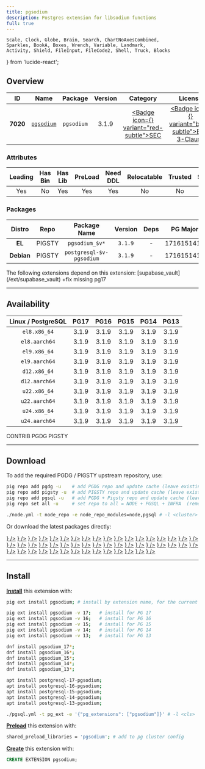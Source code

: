 ```yaml
---
title: pgsodium
description: Postgres extension for libsodium functions
full: true
---
```


    Scale, Clock, Globe, Brain, Search, ChartNoAxesCombined,
    Sparkles, BookA, Boxes, Wrench, Variable, Landmark,
    Activity, Shield, FileInput, FileCode2, Shell, Truck, Blocks
} from 'lucide-react';

## Overview

| <TooltipIconButton tooltip="Extension unique identifier" side="top">ID</TooltipIconButton> | <TooltipIconButton tooltip="Extension name" side="top">Name</TooltipIconButton> | <TooltipIconButton tooltip="Package name for installation" side="top">Package</TooltipIconButton> | <TooltipIconButton tooltip="Latest available extension version" side="top">Version</TooltipIconButton> | <TooltipIconButton tooltip="Extension category" side="top">Category</TooltipIconButton> | <TooltipIconButton tooltip="Open source license" side="top">License</TooltipIconButton> | <TooltipIconButton tooltip="Programming language" side="top">Lang</TooltipIconButton> |
|:--------:|:--------:|:----------:|:--------------:|:---------------------------------------:|:------------------------------------------------------:|:----:|
| **7020** | [`pgsodium`](https://github.com/michelp/pgsodium) | `pgsodium` | 3.1.9 | <a href="/ext/sec" className="no-underline"><Badge icon={<Shield />} variant="red-subtle">SEC</Badge></a> | <a href="/ext/list/license#bsd-3-clause" className="no-underline"><Badge icon={<Scale />} variant="blue-subtle">BSD 3-Clause</Badge></a> | <a href="/ext/list/lang#c"><Badge icon={<FileCode2 />} variant="blue-subtle">C</Badge></a> |

### Attributes

| <TooltipIconButton tooltip="The Primary Leading extension in the Package" side="top">Leading</TooltipIconButton> | <TooltipIconButton tooltip="Contains binary utils" side="top">Has Bin</TooltipIconButton> | <TooltipIconButton tooltip="Contains .so shared library files" side="top">Has Lib</TooltipIconButton> | <TooltipIconButton tooltip="Requires preloading via shared_preload_libraries" side="top">PreLoad</TooltipIconButton> | <TooltipIconButton tooltip="Requires CREATE EXTENSION DDL command" side="top">Need DDL</TooltipIconButton> | <TooltipIconButton tooltip="Can be installed in any schema" side="top">Relocatable</TooltipIconButton> | <TooltipIconButton tooltip="Can be created by non-superuser" side="top">Trusted</TooltipIconButton> | <TooltipIconButton tooltip="Schemas used by this extension" side="top">Schemas</TooltipIconButton> |
|:-------:|:-------:|:-------:|:-------:|:--------:|:-----------:|:-------:|:-------:|
| Yes | No | Yes | Yes | Yes | No | No | `pgsodium` |

### Packages

| <TooltipIconButton tooltip="Linux distribution family, EL or Debian" side="top">Distro</TooltipIconButton> | <TooltipIconButton tooltip="Package repository" side="top">Repo</TooltipIconButton> | <TooltipIconButton tooltip="The RPM/DEB Package Name Pattern (replace $v with real pg major)" side="top">Package Name</TooltipIconButton> | <TooltipIconButton tooltip="Latest package version" side="top">Version</TooltipIconButton> | <TooltipIconButton tooltip="RPM/DEB Package dependencies" side="top">Deps</TooltipIconButton> | <TooltipIconButton tooltip="Available in these PostgreSQL Major Versions" side="top">PG Major</TooltipIconButton> |
|:----------:|:--------:|:------------------------:|:-----------:|:------------:|:------------------:|
|   **EL**   | <Badge variant="amber-subtle"><span className="font-bold">PIGSTY</span></Badge> | `pgsodium_$v*` | `3.1.9` | - | <Badge variant="green-subtle">17</Badge><Badge variant="green-subtle">16</Badge><Badge variant="green-subtle">15</Badge><Badge variant="green-subtle">14</Badge><Badge variant="green-subtle">13</Badge> |
| **Debian** | <Badge variant="amber-subtle"><span className="font-bold">PIGSTY</span></Badge> | `postgresql-$v-pgsodium` | `3.1.9` | - | <Badge variant="green-subtle">17</Badge><Badge variant="green-subtle">16</Badge><Badge variant="green-subtle">15</Badge><Badge variant="green-subtle">14</Badge><Badge variant="green-subtle">13</Badge> |


<Callout title="Dependent Extensions" type="info">
    The following extensions depend on this extension: [supabase_vault](/ext/supabase_vault)
</Callout>

<Callout title="Comments" type="info">
    +fix missing pg17
</Callout>


------

## Availability

| <TooltipIconButton tooltip="Linux Distro Arch / PostgreSQL Major Version" side="top">Linux / PostgreSQL </TooltipIconButton> | **PG17** | **PG16** | **PG15** | **PG14** | **PG13** |
|:-----:|:-----:|:-----:|:-----:|:-----:|:-----:|
| `el8.x86_64` | <Badge variant="blue-subtle">3.1.9</Badge> | <Badge variant="blue-subtle">3.1.9</Badge> | <Badge variant="blue-subtle">3.1.9</Badge> | <Badge variant="blue-subtle">3.1.9</Badge> | <Badge variant="blue-subtle">3.1.9</Badge> |
| `el8.aarch64` | <Badge variant="blue-subtle">3.1.9</Badge> | <Badge variant="blue-subtle">3.1.9</Badge> | <Badge variant="blue-subtle">3.1.9</Badge> | <Badge variant="blue-subtle">3.1.9</Badge> | <Badge variant="blue-subtle">3.1.9</Badge> |
| `el9.x86_64` | <Badge variant="blue-subtle">3.1.9</Badge> | <Badge variant="blue-subtle">3.1.9</Badge> | <Badge variant="blue-subtle">3.1.9</Badge> | <Badge variant="blue-subtle">3.1.9</Badge> | <Badge variant="blue-subtle">3.1.9</Badge> |
| `el9.aarch64` | <Badge variant="blue-subtle">3.1.9</Badge> | <Badge variant="blue-subtle">3.1.9</Badge> | <Badge variant="blue-subtle">3.1.9</Badge> | <Badge variant="blue-subtle">3.1.9</Badge> | <Badge variant="blue-subtle">3.1.9</Badge> |
| `d12.x86_64` | <Badge variant="amber-subtle">3.1.9</Badge> | <Badge variant="amber-subtle">3.1.9</Badge> | <Badge variant="amber-subtle">3.1.9</Badge> | <Badge variant="amber-subtle">3.1.9</Badge> | <Badge variant="amber-subtle">3.1.9</Badge> |
| `d12.aarch64` | <Badge variant="amber-subtle">3.1.9</Badge> | <Badge variant="amber-subtle">3.1.9</Badge> | <Badge variant="amber-subtle">3.1.9</Badge> | <Badge variant="amber-subtle">3.1.9</Badge> | <Badge variant="amber-subtle">3.1.9</Badge> |
| `u22.x86_64` | <Badge variant="amber-subtle">3.1.9</Badge> | <Badge variant="amber-subtle">3.1.9</Badge> | <Badge variant="amber-subtle">3.1.9</Badge> | <Badge variant="amber-subtle">3.1.9</Badge> | <Badge variant="amber-subtle">3.1.9</Badge> |
| `u22.aarch64` | <Badge variant="amber-subtle">3.1.9</Badge> | <Badge variant="amber-subtle">3.1.9</Badge> | <Badge variant="amber-subtle">3.1.9</Badge> | <Badge variant="amber-subtle">3.1.9</Badge> | <Badge variant="amber-subtle">3.1.9</Badge> |
| `u24.x86_64` | <Badge variant="amber-subtle">3.1.9</Badge> | <Badge variant="amber-subtle">3.1.9</Badge> | <Badge variant="amber-subtle">3.1.9</Badge> | <Badge variant="amber-subtle">3.1.9</Badge> | <Badge variant="amber-subtle">3.1.9</Badge> |
| `u24.aarch64` | <Badge variant="amber-subtle">3.1.9</Badge> | <Badge variant="amber-subtle">3.1.9</Badge> | <Badge variant="amber-subtle">3.1.9</Badge> | <Badge variant="amber-subtle">3.1.9</Badge> | <Badge variant="amber-subtle">3.1.9</Badge> |

<Badge variant="green-subtle"><span className="font-black">CONTRIB</span></Badge> <Badge variant="blue-subtle"><span className="font-black">PGDG</span></Badge> <Badge variant="amber-subtle"><span className="font-black">PIGSTY</span></Badge>

------

## Download

To add the required PGDG / PIGSTY upstream repository, use:

```bash tab="pig"
pig repo add pgdg -u    # add PGDG repo and update cache (leave existing repos)
pig repo add pigsty -u  # add PIGSTY repo and update cache (leave existing repos)
pig repo add pgsql -u   # add PGDG + Pigsty repo and update cache (leave existing repos)
pig repo set all -u     # set repo to all = NODE + PGSQL + INFRA  (remove existing repos)
```
```bash tab="pigsty"
./node.yml -t node_repo -e node_repo_modules=node,pgsql # -l <cluster>
```

Or download the latest packages directly:

<Files>
    <Folder name="el8.x86_64">
        <a href="https://download.postgresql.org/pub/repos/yum/17/redhat/rhel-8-x86_64/pgsodium_17-3.1.9-3PGDG.rhel8.x86_64.rpm"><File name="pgsodium_17-3.1.9-3PGDG.rhel8.x86_64.rpm" icon={<Package className="text-emerald-500" />} /></a>
        <a href="https://download.postgresql.org/pub/repos/yum/16/redhat/rhel-8-x86_64/pgsodium_16-3.1.9-1PGDG.rhel8.x86_64.rpm"><File name="pgsodium_16-3.1.9-1PGDG.rhel8.x86_64.rpm" icon={<Package className="text-emerald-500" />} /></a>
        <a href="https://download.postgresql.org/pub/repos/yum/15/redhat/rhel-8-x86_64/pgsodium_15-3.1.9-1PGDG.rhel8.x86_64.rpm"><File name="pgsodium_15-3.1.9-1PGDG.rhel8.x86_64.rpm" icon={<Package className="text-emerald-500" />} /></a>
        <a href="https://download.postgresql.org/pub/repos/yum/14/redhat/rhel-8-x86_64/pgsodium_14-3.1.9-1PGDG.rhel8.x86_64.rpm"><File name="pgsodium_14-3.1.9-1PGDG.rhel8.x86_64.rpm" icon={<Package className="text-emerald-500" />} /></a>
        <a href="https://download.postgresql.org/pub/repos/yum/13/redhat/rhel-8-x86_64/pgsodium_13-3.1.9-1PGDG.rhel8.x86_64.rpm"><File name="pgsodium_13-3.1.9-1PGDG.rhel8.x86_64.rpm" icon={<Package className="text-emerald-500" />} /></a>
    </Folder>
    <Folder name="el8.aarch64">
        <a href="https://download.postgresql.org/pub/repos/yum/17/redhat/rhel-8-aarch64/pgsodium_17-3.1.9-3PGDG.rhel8.aarch64.rpm"><File name="pgsodium_17-3.1.9-3PGDG.rhel8.aarch64.rpm" icon={<Package className="text-orange-500" />} /></a>
        <a href="https://download.postgresql.org/pub/repos/yum/16/redhat/rhel-8-aarch64/pgsodium_16-3.1.9-1PGDG.rhel8.aarch64.rpm"><File name="pgsodium_16-3.1.9-1PGDG.rhel8.aarch64.rpm" icon={<Package className="text-orange-500" />} /></a>
        <a href="https://download.postgresql.org/pub/repos/yum/15/redhat/rhel-8-aarch64/pgsodium_15-3.1.9-1PGDG.rhel8.aarch64.rpm"><File name="pgsodium_15-3.1.9-1PGDG.rhel8.aarch64.rpm" icon={<Package className="text-orange-500" />} /></a>
        <a href="https://download.postgresql.org/pub/repos/yum/14/redhat/rhel-8-aarch64/pgsodium_14-3.1.9-1PGDG.rhel8.aarch64.rpm"><File name="pgsodium_14-3.1.9-1PGDG.rhel8.aarch64.rpm" icon={<Package className="text-orange-500" />} /></a>
        <a href="https://download.postgresql.org/pub/repos/yum/13/redhat/rhel-8-aarch64/pgsodium_13-3.1.9-1PGDG.rhel8.aarch64.rpm"><File name="pgsodium_13-3.1.9-1PGDG.rhel8.aarch64.rpm" icon={<Package className="text-orange-500" />} /></a>
    </Folder>
    <Folder name="el9.x86_64">
        <a href="https://download.postgresql.org/pub/repos/yum/17/redhat/rhel-9-x86_64/pgsodium_17-3.1.9-3PGDG.rhel9.x86_64.rpm"><File name="pgsodium_17-3.1.9-3PGDG.rhel9.x86_64.rpm" icon={<Package className="text-emerald-500" />} /></a>
        <a href="https://download.postgresql.org/pub/repos/yum/16/redhat/rhel-9-x86_64/pgsodium_16-3.1.9-1PGDG.rhel9.x86_64.rpm"><File name="pgsodium_16-3.1.9-1PGDG.rhel9.x86_64.rpm" icon={<Package className="text-emerald-500" />} /></a>
        <a href="https://download.postgresql.org/pub/repos/yum/15/redhat/rhel-9-x86_64/pgsodium_15-3.1.9-1PGDG.rhel9.x86_64.rpm"><File name="pgsodium_15-3.1.9-1PGDG.rhel9.x86_64.rpm" icon={<Package className="text-emerald-500" />} /></a>
        <a href="https://download.postgresql.org/pub/repos/yum/14/redhat/rhel-9-x86_64/pgsodium_14-3.1.9-1PGDG.rhel9.x86_64.rpm"><File name="pgsodium_14-3.1.9-1PGDG.rhel9.x86_64.rpm" icon={<Package className="text-emerald-500" />} /></a>
        <a href="https://download.postgresql.org/pub/repos/yum/13/redhat/rhel-9-x86_64/pgsodium_13-3.1.9-1PGDG.rhel9.x86_64.rpm"><File name="pgsodium_13-3.1.9-1PGDG.rhel9.x86_64.rpm" icon={<Package className="text-emerald-500" />} /></a>
    </Folder>
    <Folder name="el9.aarch64">
        <a href="https://download.postgresql.org/pub/repos/yum/17/redhat/rhel-9-aarch64/pgsodium_17-3.1.9-3PGDG.rhel9.aarch64.rpm"><File name="pgsodium_17-3.1.9-3PGDG.rhel9.aarch64.rpm" icon={<Package className="text-orange-500" />} /></a>
        <a href="https://download.postgresql.org/pub/repos/yum/16/redhat/rhel-9-aarch64/pgsodium_16-3.1.9-1PGDG.rhel9.aarch64.rpm"><File name="pgsodium_16-3.1.9-1PGDG.rhel9.aarch64.rpm" icon={<Package className="text-orange-500" />} /></a>
        <a href="https://download.postgresql.org/pub/repos/yum/15/redhat/rhel-9-aarch64/pgsodium_15-3.1.9-1PGDG.rhel9.aarch64.rpm"><File name="pgsodium_15-3.1.9-1PGDG.rhel9.aarch64.rpm" icon={<Package className="text-orange-500" />} /></a>
        <a href="https://download.postgresql.org/pub/repos/yum/14/redhat/rhel-9-aarch64/pgsodium_14-3.1.9-1PGDG.rhel9.aarch64.rpm"><File name="pgsodium_14-3.1.9-1PGDG.rhel9.aarch64.rpm" icon={<Package className="text-orange-500" />} /></a>
        <a href="https://download.postgresql.org/pub/repos/yum/13/redhat/rhel-9-aarch64/pgsodium_13-3.1.9-1PGDG.rhel9.aarch64.rpm"><File name="pgsodium_13-3.1.9-1PGDG.rhel9.aarch64.rpm" icon={<Package className="text-orange-500" />} /></a>
    </Folder>
    <Folder name="d12.x86_64">
        <a href="https://repo.pigsty.io/apt/pgsql/bookworm/pool/main/p/pgsodium/postgresql-17-pgsodium_3.1.9-1PIGSTY~bookworm_amd64.deb"><File name="postgresql-17-pgsodium_3.1.9-1PIGSTY~bookworm_amd64.deb" icon={<Box className="text-emerald-500" />} /></a>
        <a href="https://repo.pigsty.io/apt/pgsql/bookworm/pool/main/p/pgsodium/postgresql-16-pgsodium_3.1.9-1PIGSTY~bookworm_amd64.deb"><File name="postgresql-16-pgsodium_3.1.9-1PIGSTY~bookworm_amd64.deb" icon={<Box className="text-emerald-500" />} /></a>
        <a href="https://repo.pigsty.io/apt/pgsql/bookworm/pool/main/p/pgsodium/postgresql-15-pgsodium_3.1.9-1PIGSTY~bookworm_amd64.deb"><File name="postgresql-15-pgsodium_3.1.9-1PIGSTY~bookworm_amd64.deb" icon={<Box className="text-emerald-500" />} /></a>
        <a href="https://repo.pigsty.io/apt/pgsql/bookworm/pool/main/p/pgsodium/postgresql-14-pgsodium_3.1.9-1PIGSTY~bookworm_amd64.deb"><File name="postgresql-14-pgsodium_3.1.9-1PIGSTY~bookworm_amd64.deb" icon={<Box className="text-emerald-500" />} /></a>
        <a href="https://repo.pigsty.io/apt/pgsql/bookworm/pool/main/p/pgsodium/postgresql-13-pgsodium_3.1.9-1PIGSTY~bookworm_amd64.deb"><File name="postgresql-13-pgsodium_3.1.9-1PIGSTY~bookworm_amd64.deb" icon={<Box className="text-emerald-500" />} /></a>
    </Folder>
    <Folder name="d12.aarch64">
        <a href="https://repo.pigsty.io/apt/pgsql/bookworm/pool/main/p/pgsodium/postgresql-17-pgsodium_3.1.9-1PIGSTY~bookworm_arm64.deb"><File name="postgresql-17-pgsodium_3.1.9-1PIGSTY~bookworm_arm64.deb" icon={<Box className="text-orange-500" />} /></a>
        <a href="https://repo.pigsty.io/apt/pgsql/bookworm/pool/main/p/pgsodium/postgresql-16-pgsodium_3.1.9-1PIGSTY~bookworm_arm64.deb"><File name="postgresql-16-pgsodium_3.1.9-1PIGSTY~bookworm_arm64.deb" icon={<Box className="text-orange-500" />} /></a>
        <a href="https://repo.pigsty.io/apt/pgsql/bookworm/pool/main/p/pgsodium/postgresql-15-pgsodium_3.1.9-1PIGSTY~bookworm_arm64.deb"><File name="postgresql-15-pgsodium_3.1.9-1PIGSTY~bookworm_arm64.deb" icon={<Box className="text-orange-500" />} /></a>
        <a href="https://repo.pigsty.io/apt/pgsql/bookworm/pool/main/p/pgsodium/postgresql-14-pgsodium_3.1.9-1PIGSTY~bookworm_arm64.deb"><File name="postgresql-14-pgsodium_3.1.9-1PIGSTY~bookworm_arm64.deb" icon={<Box className="text-orange-500" />} /></a>
        <a href="https://repo.pigsty.io/apt/pgsql/bookworm/pool/main/p/pgsodium/postgresql-13-pgsodium_3.1.9-1PIGSTY~bookworm_arm64.deb"><File name="postgresql-13-pgsodium_3.1.9-1PIGSTY~bookworm_arm64.deb" icon={<Box className="text-orange-500" />} /></a>
    </Folder>
    <Folder name="u22.x86_64">
        <a href="https://repo.pigsty.io/apt/pgsql/jammy/pool/main/p/pgsodium/postgresql-17-pgsodium_3.1.9-1PIGSTY~jammy_amd64.deb"><File name="postgresql-17-pgsodium_3.1.9-1PIGSTY~jammy_amd64.deb" icon={<Box className="text-emerald-500" />} /></a>
        <a href="https://repo.pigsty.io/apt/pgsql/jammy/pool/main/p/pgsodium/postgresql-16-pgsodium_3.1.9-1PIGSTY~jammy_amd64.deb"><File name="postgresql-16-pgsodium_3.1.9-1PIGSTY~jammy_amd64.deb" icon={<Box className="text-emerald-500" />} /></a>
        <a href="https://repo.pigsty.io/apt/pgsql/jammy/pool/main/p/pgsodium/postgresql-15-pgsodium_3.1.9-1PIGSTY~jammy_amd64.deb"><File name="postgresql-15-pgsodium_3.1.9-1PIGSTY~jammy_amd64.deb" icon={<Box className="text-emerald-500" />} /></a>
        <a href="https://repo.pigsty.io/apt/pgsql/jammy/pool/main/p/pgsodium/postgresql-14-pgsodium_3.1.9-1PIGSTY~jammy_amd64.deb"><File name="postgresql-14-pgsodium_3.1.9-1PIGSTY~jammy_amd64.deb" icon={<Box className="text-emerald-500" />} /></a>
        <a href="https://repo.pigsty.io/apt/pgsql/jammy/pool/main/p/pgsodium/postgresql-13-pgsodium_3.1.9-1PIGSTY~jammy_amd64.deb"><File name="postgresql-13-pgsodium_3.1.9-1PIGSTY~jammy_amd64.deb" icon={<Box className="text-emerald-500" />} /></a>
    </Folder>
    <Folder name="u22.aarch64">
        <a href="https://repo.pigsty.io/apt/pgsql/jammy/pool/main/p/pgsodium/postgresql-17-pgsodium_3.1.9-1PIGSTY~jammy_arm64.deb"><File name="postgresql-17-pgsodium_3.1.9-1PIGSTY~jammy_arm64.deb" icon={<Box className="text-orange-500" />} /></a>
        <a href="https://repo.pigsty.io/apt/pgsql/jammy/pool/main/p/pgsodium/postgresql-16-pgsodium_3.1.9-1PIGSTY~jammy_arm64.deb"><File name="postgresql-16-pgsodium_3.1.9-1PIGSTY~jammy_arm64.deb" icon={<Box className="text-orange-500" />} /></a>
        <a href="https://repo.pigsty.io/apt/pgsql/jammy/pool/main/p/pgsodium/postgresql-15-pgsodium_3.1.9-1PIGSTY~jammy_arm64.deb"><File name="postgresql-15-pgsodium_3.1.9-1PIGSTY~jammy_arm64.deb" icon={<Box className="text-orange-500" />} /></a>
        <a href="https://repo.pigsty.io/apt/pgsql/jammy/pool/main/p/pgsodium/postgresql-14-pgsodium_3.1.9-1PIGSTY~jammy_arm64.deb"><File name="postgresql-14-pgsodium_3.1.9-1PIGSTY~jammy_arm64.deb" icon={<Box className="text-orange-500" />} /></a>
        <a href="https://repo.pigsty.io/apt/pgsql/jammy/pool/main/p/pgsodium/postgresql-13-pgsodium_3.1.9-1PIGSTY~jammy_arm64.deb"><File name="postgresql-13-pgsodium_3.1.9-1PIGSTY~jammy_arm64.deb" icon={<Box className="text-orange-500" />} /></a>
    </Folder>
    <Folder name="u24.x86_64">
        <a href="https://repo.pigsty.io/apt/pgsql/noble/pool/main/p/pgsodium/postgresql-17-pgsodium_3.1.9-1PIGSTY~noble_amd64.deb"><File name="postgresql-17-pgsodium_3.1.9-1PIGSTY~noble_amd64.deb" icon={<Box className="text-emerald-500" />} /></a>
        <a href="https://repo.pigsty.io/apt/pgsql/noble/pool/main/p/pgsodium/postgresql-16-pgsodium_3.1.9-1PIGSTY~noble_amd64.deb"><File name="postgresql-16-pgsodium_3.1.9-1PIGSTY~noble_amd64.deb" icon={<Box className="text-emerald-500" />} /></a>
        <a href="https://repo.pigsty.io/apt/pgsql/noble/pool/main/p/pgsodium/postgresql-15-pgsodium_3.1.9-1PIGSTY~noble_amd64.deb"><File name="postgresql-15-pgsodium_3.1.9-1PIGSTY~noble_amd64.deb" icon={<Box className="text-emerald-500" />} /></a>
        <a href="https://repo.pigsty.io/apt/pgsql/noble/pool/main/p/pgsodium/postgresql-14-pgsodium_3.1.9-1PIGSTY~noble_amd64.deb"><File name="postgresql-14-pgsodium_3.1.9-1PIGSTY~noble_amd64.deb" icon={<Box className="text-emerald-500" />} /></a>
        <a href="https://repo.pigsty.io/apt/pgsql/noble/pool/main/p/pgsodium/postgresql-13-pgsodium_3.1.9-1PIGSTY~noble_amd64.deb"><File name="postgresql-13-pgsodium_3.1.9-1PIGSTY~noble_amd64.deb" icon={<Box className="text-emerald-500" />} /></a>
    </Folder>
    <Folder name="u24.aarch64">
        <a href="https://repo.pigsty.io/apt/pgsql/noble/pool/main/p/pgsodium/postgresql-17-pgsodium_3.1.9-1PIGSTY~noble_arm64.deb"><File name="postgresql-17-pgsodium_3.1.9-1PIGSTY~noble_arm64.deb" icon={<Box className="text-orange-500" />} /></a>
        <a href="https://repo.pigsty.io/apt/pgsql/noble/pool/main/p/pgsodium/postgresql-16-pgsodium_3.1.9-1PIGSTY~noble_arm64.deb"><File name="postgresql-16-pgsodium_3.1.9-1PIGSTY~noble_arm64.deb" icon={<Box className="text-orange-500" />} /></a>
        <a href="https://repo.pigsty.io/apt/pgsql/noble/pool/main/p/pgsodium/postgresql-15-pgsodium_3.1.9-1PIGSTY~noble_arm64.deb"><File name="postgresql-15-pgsodium_3.1.9-1PIGSTY~noble_arm64.deb" icon={<Box className="text-orange-500" />} /></a>
        <a href="https://repo.pigsty.io/apt/pgsql/noble/pool/main/p/pgsodium/postgresql-14-pgsodium_3.1.9-1PIGSTY~noble_arm64.deb"><File name="postgresql-14-pgsodium_3.1.9-1PIGSTY~noble_arm64.deb" icon={<Box className="text-orange-500" />} /></a>
        <a href="https://repo.pigsty.io/apt/pgsql/noble/pool/main/p/pgsodium/postgresql-13-pgsodium_3.1.9-1PIGSTY~noble_arm64.deb"><File name="postgresql-13-pgsodium_3.1.9-1PIGSTY~noble_arm64.deb" icon={<Box className="text-orange-500" />} /></a>
    </Folder>
</Files>

------

## Install

[**Install**](/docs/pgsql/ext/install) this extension with:

```bash tab="pig"
pig ext install pgsodium; # install by extension name, for the current active PG version

pig ext install pgsodium -v 17;   # install for PG 17
pig ext install pgsodium -v 16;   # install for PG 16
pig ext install pgsodium -v 15;   # install for PG 15
pig ext install pgsodium -v 14;   # install for PG 14
pig ext install pgsodium -v 13;   # install for PG 13
```
```bash tab="yum" 
dnf install pgsodium_17*;
dnf install pgsodium_16*;
dnf install pgsodium_15*;
dnf install pgsodium_14*;
dnf install pgsodium_13*;
```
```bash tab="apt" 
apt install postgresql-17-pgsodium;
apt install postgresql-16-pgsodium;
apt install postgresql-15-pgsodium;
apt install postgresql-14-pgsodium;
apt install postgresql-13-pgsodium;
```
```bash tab="ansible"
./pgsql.yml -t pg_ext -e '{"pg_extensions": ["pgsodium"]}' # -l <cls>
```

[**Preload**](/docs/pgsql/ext/load) this extension with:

```bash
shared_preload_libraries = 'pgsodium'; # add to pg cluster config
```

[**Create**](/docs/pgsql/ext/create) this extension with:

```sql
CREATE EXTENSION pgsodium;
```


